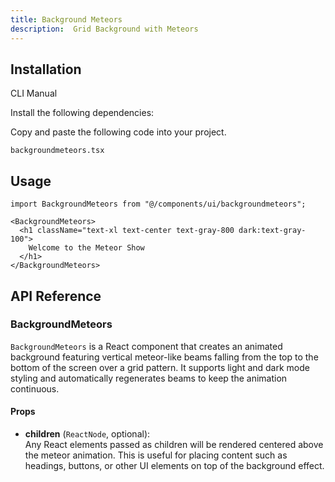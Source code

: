 ```yaml
---
title: Background Meteors
description:  Grid Background with Meteors 
---
```


<ComponentPreview
  name="backgroundmeteors-demo"
  className="p-0"
  description=""
/>

## Installation

<Tabs defaultValue="cli" className="w-full">
  <TabsList>
    <TabsTrigger value="cli">CLI</TabsTrigger>
    <TabsTrigger value="manual">Manual</TabsTrigger>
  </TabsList>
  
  <TabsContent value="cli">
    <PkgOptions name="backgroundmeteors" />
  </TabsContent>
  <TabsContent value="manual">
    <Steps>

<Step>Install the following dependencies:</Step>
<DepsOptions name="framer-motion" />

<Step>Copy and paste the following code into your project.</Step>
<p>
  <code>backgroundmeteors.tsx</code>
</p>
<ComponentSource name="backgroundmeteors" />



</Steps>
  </TabsContent>
</Tabs>


## Usage
```tsx
import BackgroundMeteors from "@/components/ui/backgroundmeteors";
```

```tsx
<BackgroundMeteors>
  <h1 className="text-xl text-center text-gray-800 dark:text-gray-100">
    Welcome to the Meteor Show
  </h1>
</BackgroundMeteors>
```


## API Reference

### BackgroundMeteors

`BackgroundMeteors` is a React component that creates an animated background featuring vertical meteor-like beams falling from the top to the bottom of the screen over a grid pattern. It supports light and dark mode styling and automatically regenerates beams to keep the animation continuous.

#### Props

- **children** (`ReactNode`, optional):  
  Any React elements passed as children will be rendered centered above the meteor animation. This is useful for placing content such as headings, buttons, or other UI elements on top of the background effect.

